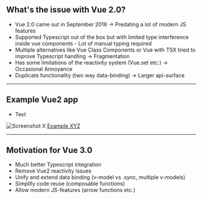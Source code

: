 <!-- section-title: Intro -->
## What's the issue with Vue 2.0?
- Vue 2.0 came out in September 2016 -> Predating a lot of modern JS features
- Supported Typescript out of the box but with limited type interference inside vue components - Lot of manual typing required
- Multiple alternatives like Vue Class Components or Vue with TSX tried to improve Typescript handling -> Fragmentation
- Has some limitations of the reactivity system (Vue.set etc.) -> Occasional Annoyance
- Duplicate functionality (two way data-binding) -> Larger api-surface

---

## Example Vue2 app

<!-- block-start: grid -->
<!-- block-start: column -->
<!-- classes: grid.sm -->
- Text

<!-- block-end -->
<!-- block-start: column -->
![Screenshot X](../../code/examples/vue2-issues-1/screenshot.png)
[Example XYZ](http://127.0.0.1:8085/examples/vue2-issues-1)

<!-- block-end -->
<!-- block-end -->

---

## Motivation for Vue 3.0
- Much better Typescript integration
- Remove Vue2 reactivity issues
- Unify and extend data binding (v-model vs .sync, multiple v-models)
- Simplify code reuse (composable functions)
- Allow modern JS-features (arrow functions etc.)
